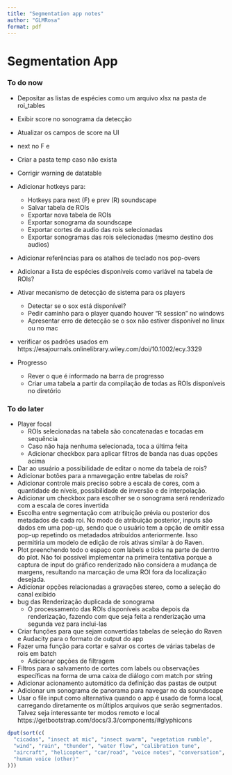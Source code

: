 ```yaml
---
title: "Segmentation app notes"
author: "GLMRosa"
format: pdf
---
```


# Segmentation App

### To do now

- Depositar as listas de espécies como um arquivo xlsx na pasta de roi_tables
- Exibir score no sonograma da detecção
- Atualizar os campos de score na UI
- next no F e
- Criar a pasta temp caso não exista
- Corrigir warning de datatable

- Adicionar hotkeys para:
  - Hotkeys para next (F) e prev (R) soundscape
  - Salvar tabela de ROIs
  - Exportar nova tabela de ROIs
  - Exportar sonograma da soundscape
  - Exportar cortes de audio das rois selecionadas
  - Exportar sonogramas das rois selecionadas (mesmo destino dos audios)
- Adicionar referências para os atalhos de teclado nos pop-overs
- Adicionar a lista de espécies disponíveis como variável na tabela de ROIs?

- Ativar mecanismo de detecção de sistema para os players
  - Detectar se o sox está disponível?
  - Pedir caminho para o player quando houver "R session" no windows
  - Apresentar erro de detecção se o sox não estiver disponível no linux ou no mac

- verificar os padrões usados em https://esajournals.onlinelibrary.wiley.com/doi/10.1002/ecy.3329

- Progresso
  - Rever o que é informado na barra de progresso
  - Criar uma tabela a partir da compilação de todas as ROIs disponíveis no diretório


### To do later
- Player focal
  - ROIs selecionadas na tabela são concatenadas e tocadas em sequência
  - Caso não haja nenhuma selecionada, toca a última feita
  - Adicionar checkbox para aplicar filtros de banda nas duas opções acima
- Dar ao usuário a possibilidade de editar o nome da tabela de rois?
- Adicionar botões para a nmavegação entre tabelas de rois?
- Adicionar controle mais preciso sobre a escala de cores, com a quantidade de níveis, possíbilidade de inversão e de interpolação.
- Adicionar um checkbox para escolher se o sonograma será renderizado com a escala de cores invertida
- Escolha entre segmentação com atribuição prévia ou posterior dos metadados de cada roi. No modo de atribuição posterior, inputs são dados em uma pop-up, sendo que o usuário tem a opção de omitir essa pop-up repetindo os metadados atribuídos anteriormente. Isso permitiria um modelo de edição de rois ativas similar à do Raven.
- Plot preenchendo todo o espaço com labels e ticks na parte de dentro do plot. Não foi possível implementar na primeira tentativa porque a captura de input do gráfico renderizado não considera a mudança de margens, resultando na marcação de uma ROI fora da localização desejada.
- Adicionar opções relacionadas a gravações stereo, como a seleção do canal exibido
- bug das Renderização duplicada de sonograma
  - O processamento das ROIs disponíveis acaba depois da renderização, fazendo com que seja feita a renderização uma segunda vez para inclui-las
- Criar funções para que sejam convertidas tabelas de seleção do Raven e Audacity para o formato de output do app
- Fazer uma função para cortar e salvar os cortes de várias tabelas de rois em batch
  - Adicionar opções de filtragem
- Filtros para o salvamento de cortes com labels ou observações específicas na forma de uma caixa de diálogo com match por string
- Adicionar acionamento automático da definição das pastas de output
- Adicionar um sonograma de panorama para navegar no da soundscape
- Usar o file input como alternativa quando o app é usado de forma local, carregando diretamente os múltiplos arquivos que serão segmentados. Talvez seja interessante ter modos remoto e local
https://getbootstrap.com/docs/3.3/components/#glyphicons


```r
dput(sort(c(
  "cicadas", "insect at mic", "insect swarm", "vegetation rumble",
  "wind", "rain", "thunder", "water flow", "calibration tune",
  "aircraft", "helicopter", "car/road", "voice notes", "conversation",
  "human voice (other)"
)))
```

